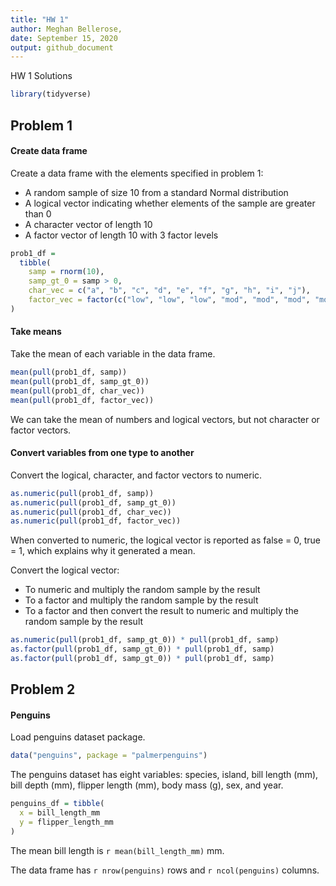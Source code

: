 ```yaml
---
title: "HW 1"
author: Meghan Bellerose,
date: September 15, 2020
output: github_document
---
```


HW 1 Solutions 

```r
library(tidyverse)

```


## Problem 1

#### Create data frame

Create a data frame with the elements specified in problem 1: 

* A random sample of size 10 from a standard Normal distribution
* A logical vector indicating whether elements of the sample are greater than 0
* A character vector of length 10
* A factor vector of length 10 with 3 factor levels

```r
prob1_df = 
  tibble(
    samp = rnorm(10),
    samp_gt_0 = samp > 0,
    char_vec = c("a", "b", "c", "d", "e", "f", "g", "h", "i", "j"),
    factor_vec = factor(c("low", "low", "low", "mod", "mod", "mod", "mod", "high", "high", "high"))
)

```

#### Take means

Take the mean of each variable in the data frame.

```r
mean(pull(prob1_df, samp))
mean(pull(prob1_df, samp_gt_0))
mean(pull(prob1_df, char_vec))
mean(pull(prob1_df, factor_vec))
```

We can take the mean of numbers and logical vectors, but not character or factor vectors.

#### Convert variables from one type to another

Convert the logical, character, and factor vectors to numeric.

```r
as.numeric(pull(prob1_df, samp))
as.numeric(pull(prob1_df, samp_gt_0))
as.numeric(pull(prob1_df, char_vec))
as.numeric(pull(prob1_df, factor_vec))
```

When converted to numeric, the logical vector is reported as false = 0, true = 1, which explains why it generated a mean.

Convert the logical vector:

* To numeric and multiply the random sample by the result
* To a factor and multiply the random sample by the result
* To a factor and then convert the result to numeric and multiply the random sample by the result

```r
as.numeric(pull(prob1_df, samp_gt_0)) * pull(prob1_df, samp)
as.factor(pull(prob1_df, samp_gt_0)) * pull(prob1_df, samp)
as.factor(pull(prob1_df, samp_gt_0)) * pull(prob1_df, samp)
```

## Problem 2

#### Penguins

Load penguins dataset package.

```r
data("penguins", package = "palmerpenguins")
```

The penguins dataset has eight variables: species, island, bill length (mm), bill depth (mm), flipper length (mm), body mass (g), sex, and year. 

```r
penguins_df = tibble(
  x = bill_length_mm
  y = flipper_length_mm
)
```

The mean bill length is `r mean(bill_length_mm)` mm.

The data frame has `r nrow(penguins)` rows and ` r ncol(penguins)` columns.

